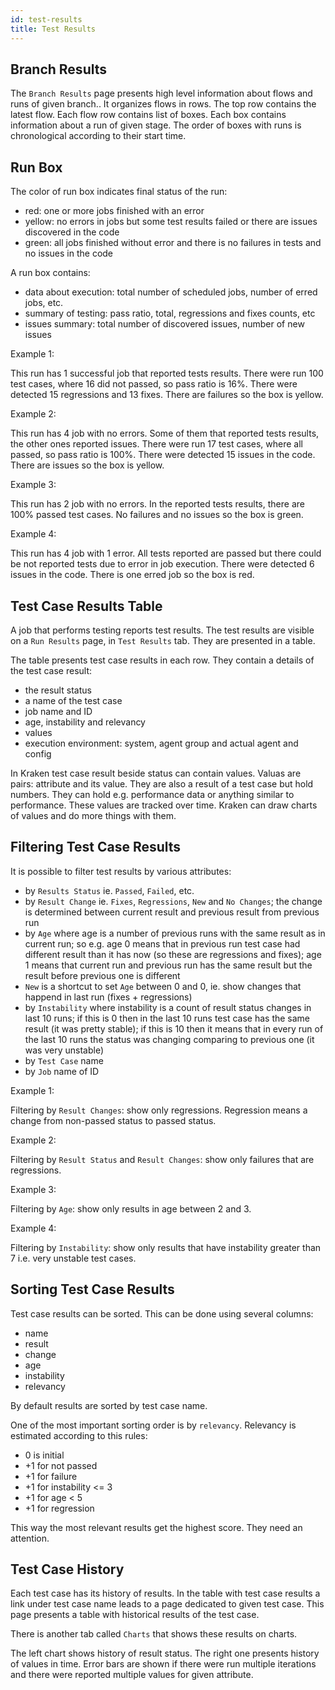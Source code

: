```yaml
---
id: test-results
title: Test Results
---
```




## Branch Results

The `Branch Results` page presents high level information about flows
and runs of given branch.. It organizes flows in rows. The top row
contains the latest flow. Each flow row contains list of boxes. Each
box contains information about a run of given stage. The order of
boxes with runs is chronological according to their start time.

<Screen img="screen-branch-results-2.png" />

## Run Box

The color of run box indicates final status of the run:

- red: one or more jobs finished with an error
- yellow: no errors in jobs but some test results failed or there are
  issues discovered in the code
- green: all jobs finished without error and there is no failures in
  tests and no issues in the code

A run box contains:

- data about execution: total number of scheduled jobs, number of
  erred jobs, etc.
- summary of testing: pass ratio, total, regressions and fixes counts, etc
- issues summary: total number of discovered issues, number of new issues

Example 1:

<Screen img="screen-run-box-1.png" />

This run has 1 successful job that reported tests results. There were
run 100 test cases, where 16 did not passed, so pass ratio is
16%. There were detected 15 regressions and 13 fixes. There are
failures so the box is yellow.

Example 2:

<Screen img="screen-run-box-2.png" />

This run has 4 job with no errors. Some of them that reported tests
results, the other ones reported issues. There were run 17 test
cases, where all passed, so pass ratio is 100%. There were
detected 15 issues in the code. There are issues so the box is yellow.

Example 3:

<Screen img="screen-run-box-3.png" />

This run has 2 job with no errors. In the reported tests results,
there are 100% passed test cases. No failures and no issues so the box
is green.

Example 4:

<Screen img="screen-run-box-4.png" />

This run has 4 job with 1 error. All tests reported are passed but
there could be not reported tests due to error in job execution. There
were detected 6 issues in the code. There is one erred job so the box
is red.

## Test Case Results Table

A job that performs testing reports test results. The test results are
visible on a `Run Results` page, in `Test Results` tab. They are
presented in a table.

<Screen img="screen-run-test-results.png" />

The table presents test case results in each row. They contain a details of the test case result:

- the result status
- a name of the test case
- job name and ID
- age, instability and relevancy
- values
- execution environment: system, agent group and actual agent and config

In Kraken test case result beside status can contain values. Valuas
are pairs: attribute and its value. They are also a result of a test
case but hold numbers. They can hold e.g. performance data or anything
similar to performance. These values are tracked over time. Kraken can
draw charts of values and do more things with them.

## Filtering Test Case Results

It is possible to filter test results by various attributes:

- by `Results Status` ie. `Passed`, `Failed`, etc.
- by `Result Change` ie. `Fixes`, `Regressions`, `New` and `No
  Changes`; the change is determined between current result and
  previous result from previous run
- by `Age` where age is a number of previous runs with the same result
  as in current run; so e.g. age 0 means that in previous run test
  case had different result than it has now (so these are regressions
  and fixes); age 1 means that current run and previous run has the
  same result but the result before previous one is different
- `New` is a shortcut to set `Age` between 0 and 0, ie. show changes
  that happend in last run (fixes + regressions)
- by `Instability` where instability is a count of result status
  changes in last 10 runs; if this is 0 then in the last 10 runs test
  case has the same result (it was pretty stable); if this is 10 then
  it means that in every run of the last 10 runs the status was
  changing comparing to previous one (it was very unstable)
- by `Test Case` name
- by `Job` name of ID

Example 1:

<Screen img="screen-run-test-results-regressions.png" />

Filtering by `Result Changes`: show only regressions. Regression means
a change from non-passed status to passed status.

Example 2:

<Screen img="screen-run-test-results-regressions-failures.png" />

Filtering by `Result Status` and `Result Changes`: show only failures
that are regressions.

Example 3:

<Screen img="screen-run-test-results-age.png" />

Filtering by `Age`: show only results in age between 2 and 3.

Example 4:

<Screen img="screen-run-test-results-instability.png" />

Filtering by `Instability`: show only results that have instability
greater than 7 i.e. very unstable test cases.

## Sorting Test Case Results

Test case results can be sorted. This can be done using several columns:

- name
- result
- change
- age
- instability
- relevancy

<Screen img="screen-run-test-results-sort-name.png" />

By default results are sorted by test case name.

One of the most important sorting order is by `relevancy`.
Relevancy is estimated according to this rules:

- 0 is initial
- +1 for not passed
- +1 for failure
- +1 for instability <= 3
- +1 for age < 5
- +1 for regression

This way the most relevant results get the highest score. They need an
attention.

<Screen img="screen-run-test-results-sort-relevancy.png" />


## Test Case History

Each test case has its history of results. In the table with test case
results a link under test case name leads to a page dedicated to given
test case. This page presents a table with historical results of the
test case.

<Screen img="screen-test-case-history.png" />

There is another tab called `Charts` that shows these results on charts.

<Screen img="screen-test-case-charts.png" />

The left chart shows history of result status. The right one presents
history of values in time. Error bars are shown if there were run
multiple iterations and there were reported multiple values for given
attribute.
